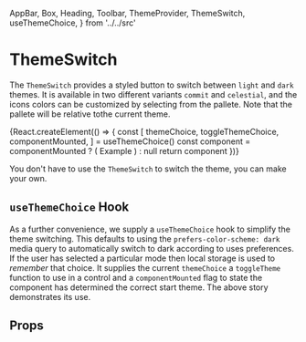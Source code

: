   AppBar,
  Box,
  Heading,
  Toolbar,
  ThemeProvider,
  ThemeSwitch,
  useThemeChoice,
} from '../../src'

<Meta title="Components|ThemeSwitch" component={ThemeSwitch} />

# ThemeSwitch

The `ThemeSwitch` provides a styled button to switch between `light` and `dark` themes.
It is available in two different variants `commit` and `celestial`, and the icons colors can be customized
by selecting from the pallete. Note that the pallete will be relative tothe current theme.

<Preview>
  <Story name="switch">
    {React.createElement(() => {
      const [
        themeChoice,
        toggleThemeChoice,
        componentMounted,
      ] = useThemeChoice()
      const component = componentMounted ? (
        <ThemeProvider choice={themeChoice}>
          <AppBar position="relative">
            <Toolbar>
              <Box flexGrow={1}>
                <Heading.h1>Example</Heading.h1>
              </Box>
              <ThemeSwitch
                themeChoice={themeChoice}
                toggleThemeChoice={toggleThemeChoice}
              />
              <ThemeSwitch
                themeChoice={themeChoice}
                toggleThemeChoice={toggleThemeChoice}
                variant="celestial"
              />
              <ThemeSwitch
                themeChoice={themeChoice}
                toggleThemeChoice={toggleThemeChoice}
                variant="celestial"
                lightColor="common.white"
                darkColor="common.black"
              />
            </Toolbar>
          </AppBar>
          <Background width="1VH">
            <Overview />
          </Background>
        </ThemeProvider>
      ) : null
      return component
    })}
  </Story>
</Preview>

You don't have to use the `ThemeSwitch` to switch the theme, you can make your own.

## `useThemeChoice` Hook

As a further convenience, we supply a `useThemeChoice` hook to simplify the theme switching.
This defaults to using the `prefers-color-scheme: dark` media query to automatically switch to
dark according to uses preferences. If the user has selected a particular mode then local storage is used to _remember_ that choice.
It supplies the current `themeChoice` a `toggleTheme` function to use in a control and a `componentMounted` flag to state the component has determined the correct start theme.
The above story demonstrates its use.

## Props

<Props of={ThemeSwitchDocs} />
